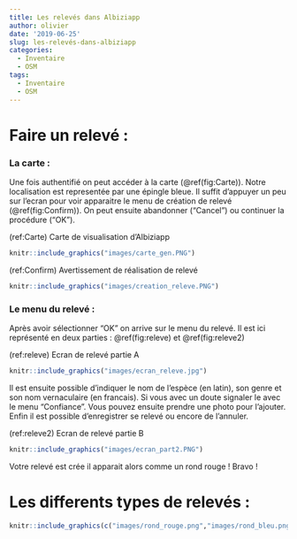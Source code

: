 ```yaml
---
title: Les relevés dans Albiziapp
author: olivier
date: '2019-06-25'
slug: les-relevés-dans-albiziapp
categories:
  - Inventaire
  - OSM
tags:
  - Inventaire
  - OSM
---
```


# Faire un relevé : 

### La carte : 

Une fois authentifié on peut accéder à la carte (\@ref(fig:Carte)). Notre localisation est representée par une épingle bleue. Il suffit d'appuyer un peu sur l'ecran pour voir apparaitre le menu de création de relevé (\@ref(fig:Confirm)). On peut ensuite abandonner ("Cancel") ou continuer la procédure ("OK").

<!-- il faut avancer réferencer les caption pour les images --> 
<!-- puis utilsier \@ref(fig:foo) pour en faire le lien --> 
(ref:Carte) Carte de visualisation d'Albiziapp 


```r
knitr::include_graphics("images/carte_gen.PNG")
```

(ref:Confirm) Avertissement de réalisation de relevé 

```r
knitr::include_graphics("images/creation_releve.PNG")
```

### Le menu du relevé : 

Après avoir sélectionner "OK" on arrive sur le menu du relevé. Il est ici représenté en deux parties :  \@ref(fig:releve) et \@ref(fig:releve2)

(ref:releve) Ecran de relevé partie A


```r
knitr::include_graphics("images/ecran_releve.jpg")
```

Il est ensuite possible d'indiquer le nom de l'espèce (en latin), son genre et son nom vernaculaire (en francais). Si vous avec un doute signaler le avec le menu "Confiance". Vous pouvez ensuite prendre une photo pour l'ajouter. Enfin il est possible d'enregistrer se relevé ou encore de l'annuler.

(ref:releve2) Ecran de relevé partie B

```r
knitr::include_graphics("images/ecran_part2.PNG")
```


Votre relevé est crée il apparait alors comme un rond rouge ! Bravo !


# Les differents types de relevés  : 



```r
knitr::include_graphics(c("images/rond_rouge.png","images/rond_bleu.png"))
```


